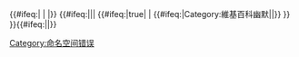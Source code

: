{{#ifeq:{{NAMESPACE}}| | |{{ombox
| image = [[File:Ambox_humor.svg|40px|link=]]
| text  = '''本{{NS}}页面僅供[[Wikipedia:坏笑话和删除的胡话|娛樂]]。 '''<br><small>無論是過去、現在還是未來，都不會成為維基百科的正式页面，只为了娛樂。</small>
}}}}<includeonly>
{{#ifeq:{{NAMESPACE}}|{{ns:10}}|[[Category:維基百科幽默模板|{{PAGENAME}}]]| {{#ifeq:{{{nocat|false}}}|true|<!--不納入分類-->| {{#ifeq:{{FULLPAGENAME}}|Category:維基百科幽默||[[Category:維基百科幽默|{{PAGENAME}}]]}} }} }}{{#ifeq:{{NAMESPACE}}|{{ns:0}}|[[Category:命名空间错误]]}}</includeonly><noinclude>
{{Doc}}
</noinclude>